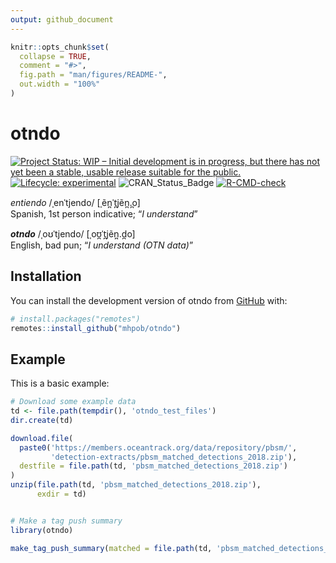 ```yaml
---
output: github_document
---
```


<!-- README.md is generated from README.Rmd. Please edit that file -->

```r
knitr::opts_chunk$set(
  collapse = TRUE,
  comment = "#>",
  fig.path = "man/figures/README-",
  out.width = "100%"
)
```

# otndo

<!-- badges: start -->
[![Project Status: WIP – Initial development is in progress, but there has not yet been a stable, usable release suitable for the public.](https://www.repostatus.org/badges/latest/wip.svg)](https://www.repostatus.org/#wip)
[![Lifecycle: experimental](https://img.shields.io/badge/lifecycle-experimental-orange.svg)](https://www.tidyverse.org/lifecycle/#experimental)
![CRAN\_Status\_Badge](http://www.r-pkg.org/badges/version/otndo)
[![R-CMD-check](https://github.com/mhpob/otndo/actions/workflows/R-CMD-check.yaml/badge.svg)](https://github.com/mhpob/otndo/actions/workflows/R-CMD-check.yaml)
<!-- badges: end -->

*entiendo* /ˌenˈtjendo/ [ˌẽn̪ˈt̪jẽn̪.̪o]\   
Spanish, 1st person indicative; "*I understand*"

***otndo*** /ˌoʊˈtjendo/ [ˌoʊ̪ˈt̪jẽn̪.d̪o]\
English, bad pun; "*I understand (OTN data)*"

## Installation

You can install the development version of otndo from [GitHub](https://github.com/) with:

``` r
# install.packages("remotes")
remotes::install_github("mhpob/otndo")
```

## Example

This is a basic example:

```r
# Download some example data
td <- file.path(tempdir(), 'otndo_test_files')
dir.create(td)

download.file(
  paste0('https://members.oceantrack.org/data/repository/pbsm/',
         'detection-extracts/pbsm_matched_detections_2018.zip'),
  destfile = file.path(td, 'pbsm_matched_detections_2018.zip')
)
unzip(file.path(td, 'pbsm_matched_detections_2018.zip'),
      exdir = td)


# Make a tag push summary
library(otndo)

make_tag_push_summary(matched = file.path(td, 'pbsm_matched_detections_2018.csv'))
```
